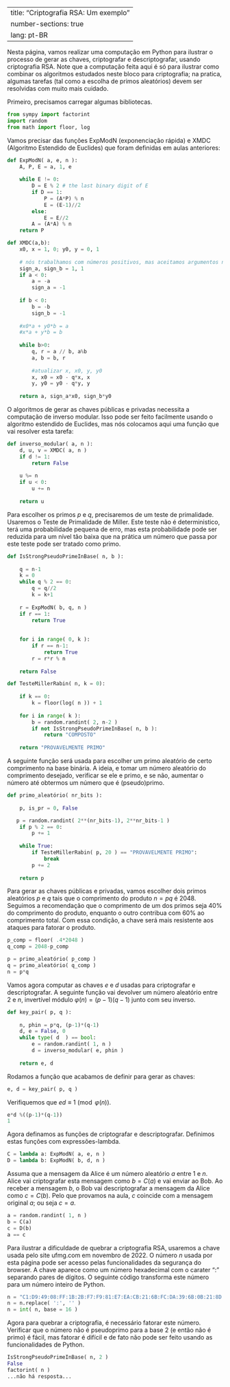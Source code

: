 

---
title: "Criptografia RSA: Um exemplo"
number-sections: true
lang: pt-BR
---

Nesta página, vamos realizar uma computação em Python para ilustrar o processo de gerar as chaves, criptografar e descriptografar, usando criptografia RSA. Note que a computação feita aqui é só para ilustrar como combinar os algoritmos estudados neste bloco para criptografia; na pratica, algumas tarefas (tal como a escolha de primos aleatórios) devem ser resolvidas com muito mais cuidado.

Primeiro, precisamos carregar algumas bibliotecas.
```python
from sympy import factorint
import random
from math import floor, log
```

Vamos precisar das funções ExpModN (exponenciação rápida) e XMDC (Algoritmo Estendido de Euclides) que foram definidas em aulas anteriores:
```python
def ExpModN( a, e, n ):
    A, P, E = a, 1, e
        
    while E != 0:        
        D = E % 2 # the last binary digit of E         
        if D == 1:
            P = (A*P) % n
            E = (E-1)//2
        else:
            E = E//2
        A = (A*A) % n
    return P
```
```python
def XMDC(a,b):
    x0, x = 1, 0; y0, y = 0, 1
    
    # nós trabalhamos com números positivos, mas aceitamos argumentos negativos
    sign_a, sign_b = 1, 1
    if a < 0:
        a = -a
        sign_a = -1
    
    if b < 0:
        b = -b
        sign_b = -1
    
    #x0*a + y0*b = a
    #x*a + y*b = b
    
    while b>0: 
        q, r = a // b, a%b
        a, b = b, r
        
        #atualizar x, x0, y, y0
        x, x0 = x0 - q*x, x
        y, y0 = y0 - q*y, y 
    
    return a, sign_a*x0, sign_b*y0
```

O algoritmos de gerar as chaves públicas e privadas necessita a computação de inverso modular. Isso pode ser feito facilmente usando o algoritmo estendido de Euclides, mas nós colocamos aqui uma função que vai resolver esta tarefa:
```python
def inverso_modular( a, n ):
    d, u, v = XMDC( a, n )
    if d != 1:
        return False
        
    u %= n
    if u < 0:
        u += n
    
    return u
```
Para escolher os primos $p$ e $q$, precisaremos de um teste de primalidade. Usaremos o Teste de Primalidade de Miller. Este teste não é deterministico, terá uma probabilidade pequena de erro, mas esta probabilidade pode ser reduzida para um nível tão baixa que na prática um número que passa por este teste pode ser tratado como primo.
```python
def IsStrongPseudoPrimeInBase( n, b ):
    
    q = n-1
    k = 0
    while q % 2 == 0:
        q = q//2
        k = k+1
    
    r = ExpModN( b, q, n )
    if r == 1:
        return True
    
    
    for i in range( 0, k ):
        if r == n-1:
            return True
        r = r*r % n
        
    return False
```
```python
def TesteMillerRabin( n, k = 0):
        
    if k == 0:
        k = floor(log( n )) + 1
        
    for i in range( k ):
        b = random.randint( 2, n-2 )
        if not IsStrongPseudoPrimeInBase( n, b ):
            return "COMPOSTO"
        
    return "PROVAVELMENTE PRIMO"
```
A seguinte função será usada para escolher um primo aleatório de certo comprimento na base binária. A ideia, e tomar um número aleatório do comprimento desejado, verificar se ele e primo, e se não, aumentar o número até obtermos um número que é (pseudo)primo.
```python
def primo_aleatório( nr_bits ):
    
    p, is_pr = 0, False

   p = random.randint( 2**(nr_bits-1), 2**nr_bits-1 )
    if p % 2 == 0:
		p += 1
	
    while True:
        if TesteMillerRabin( p, 20 ) == "PROVAVELMENTE PRIMO":
            break
        p += 2
        
    return p
```
Para gerar as chaves públicas e privadas, vamos escolher dois primos aleatórios $p$ e $q$ tais que o comprimento do produto $n=pq$ é 2048. Seguimos a recomendação que o comprimento de um dos primos seja 40% do comprimento do produto, enquanto o outro contribua com 60% ao comprimento total. Com essa condição, a chave será mais resistente aos ataques para fatorar o produto.
```python
p_comp = floor( .4*2048 )
q_comp = 2048-p_comp

p = primo_aleatório( p_comp )
q = primo_aleatório( q_comp )
n = p*q
```
Vamos agora computar as chaves $e$ e $d$ usadas para criptografar e descriptografar. A seguinte função vai devolver um número aleatório entre $2$ e $n$, invertível módulo $\varphi(n)=(p-1)(q-1)$ junto com seu inverso.
```python
def key_pair( p, q ):
    
	n, phin = p*q, (p-1)*(q-1)
    d, e = False, 0
    while type( d  ) == bool:
        e = random.randint( 1, n )
        d = inverso_modular( e, phin )
    
    return e, d
```
Rodamos a função que acabamos de definir para gerar as chaves:
```python
e, d = key_pair( p, q )
```
Verifiquemos que $ed\equiv 1\pmod{\varphi(n)}$.
```python
e*d %((p-1)*(q-1))
1
```
Agora definamos as funções de criptografar e descriptografar. Definimos estas funções com expressões-lambda.
```python
C = lambda a: ExpModN( a, e, n )
D = lambda b: ExpModN( b, d, n )
```
Assuma que a mensagem da Alice é um número aleatório $a$ entre $1$ e $n$. Alice vai criptografar esta mensagem como $b=C(a)$ e vai enviar ao Bob. Ao receber a mensagem $b$, o Bob vai descriptografar a mensagem da Alice como $c=C(b)$. Pelo que provamos na aula, $c$ coincide com a mensagem original $a$; ou seja $c=a$.
```python
a = random.randint( 1, n )
b = C(a)
c = D(b)
a == c
```
Para ilustrar a dificuldade de quebrar a criptografia RSA, usaremos a chave usada pelo site ufmg.com em novembro de 2022. O número $n$ usada por esta página pode ser acesso pelas funcionalidades da segurança do browser. A chave aparece como um número hexadecimal com o carater ":" separando pares de dígitos. O seguinte código transforma este número para um número inteiro de Python.
```python
n = "C1:D9:49:08:FF:1B:2B:F7:F9:81:E7:EA:CB:21:6B:FC:DA:39:6B:0B:21:8D:A8:19:5F:D5:B3:84:8C:5B:D7:3A:E6:8F:9A:0C:63:AD:F3:FB:BE:27:A7:36:36:3F:24:57:0F:17:68:32:1E:8E:87:92:9E:B7:09:1B:44:81:78:3E:50:1E:A8:BC:D4:E1:83:BB:99:4B:30:66:3F:EB:6D:6A:1F:02:71:02:86:4C:00:D6:F3:6C:3A:61:61:18:21:6F:A8:39:A2:33:B8:31:86:8B:91:FE:F8:69:15:AA:AF:CC:DA:39:8A:E6:13:75:F7:D9:E7:F4:39:C1:35:AF:D5:E7:E1:4C:3E:A6:F2:11:B1:E2:A8:89:29:AE:89:31:1C:E7:F7:89:BF:04:DD:61:02:A1:2D:28:4C:DE:54:62:1E:D5:3C:4A:75:1A:49:24:1E:69:0F:F2:7A:4A:21:4A:57:39:DC:97:68:90:D9:3C:95:55:59:A1:49:3F:E1:D9:07:CE:B6:CE:32:84:0F:F0:F1:7C:A8:78:93:48:69:32:4D:37:7E:4D:96:2E:84:52:90:67:03:AE:F5:31:1C:B0:26:8A:89:BC:01:0B:EA:80:D7:A4:5B:4A:F0:78:0C:AB:E3:A6:A7:88:F1:CD:B9:96:EB:5B:B9:BF:6E:E3:EC:28:A2:CD"
n = n.replace( ':', '' )
n = int( n, base = 16 )
```
Agora para quebrar a criptografia, é necessário fatorar este número. Verificar que o número não é pseudoprimo para a base $2$ (e então não é primo) é fácil, mas fatorar é difícil e de fato não pode ser feito usando as funcionalidades de Python.
```python
IsStrongPseudoPrimeInBase( n, 2 )
False
factorint( n )
...não há resposta...
```
